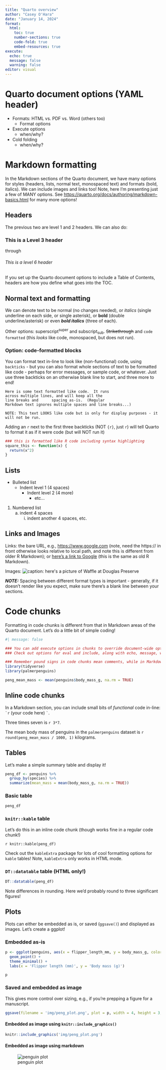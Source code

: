 ```yaml
---
title: "Quarto overview"
author: "Casey O'Hara"
date: "January 14, 2024"
format: 
  html:
    toc: true
    number-sections: true
    code-fold: true
    embed-resources: true
execute:
  echo: true
  message: false
  warning: false
editor: visual
---
```


# Quarto document options (YAML header)

-   Formats: HTML vs. PDF vs. Word (others too)
    -   Format options
-   Execute options
    -   when/why?
-   Cold folding
    -   when/why?

# Markdown formatting

In the Markdown sections of the Quarto document, we have many options for styles (headers, lists, normal text, monospaced text) and formats (bold, italics). We can include images and links too! Note, here I'm presenting just a few of MANY options. See <https://quarto.org/docs/authoring/markdown-basics.html> for many more options!

## Headers

The previous two are level 1 and 2 headers. We can also do:

### This is a Level 3 header

through

###### This is a level 6 header

If you set up the Quarto document options to include a Table of Contents, headers are how you define what goes into the TOC.

## Normal text and formatting

We can denote text to be normal (no changes needed), or *italics* (single underline on each side, or single asterisk), or **bold** (double underline/asterisk) or even ***bold italics*** (three of each).

Other options: superscript^super^ and subscript~sub~. ~~Strikethrough~~ and `code formatted` (this *looks* like code, monospaced, but does not run).

### Option: code-formatted blocks

You can format text in-line to look like (non-functional) code, using `backticks` - but you can also format whole sections of text to be formatted like code - perhaps for error messages, or sample code, or whatever. Just use three backticks on an otherwise blank line to start, and three more to end!

```         
Here is some text formatted like code.  It runs
across multiple lines, and will keep all the
line breaks and      spacing as-is.  (Regular
Markdown text ignores multiple spaces and line breaks...)

NOTE: This text LOOKS like code but is only for display purposes - it
will not be run.
```

Adding an `r` next to the first three backticks (NOT `{r}`, just `r`) will tell Quarto to format it as if it were code (but will NOT run it)

```r
### this is formatted like R code including syntax highlighting
square_this <- function(x) {
  return(x^2)
}
```

## Lists

-   Bulleted list
    -   Indent level 1 (4 spaces)
        -   Indent level 2 (4 more)
            -   etc...

1.  Numbered list
    a.  indent 4 spaces
        i.  indent another 4 spaces, etc.

## Links and Images

Links: the bare URL, e.g., <https://www.google.com> (note, need the https:// in front otherwise looks relative to local path, and note this is different from older R Markdown); or [here's a link to Google](https://www.google.com) (this is the same as old R Markdown).

Images: ![caption: here\'s a picture of Waffle at Douglas Preserve](img/waffle.jpg)

***NOTE:*** Spacing between different format types is important - generally, if it doesn't render like you expect, make sure there's a blank line between your sections.

# Code chunks

Formatting in code chunks is different from that in Markdown areas of the Quarto document. Let's do a little bit of simple coding!

```r
#| message: false

### You can add execute options in chunks to override document-wide options!
### Check out options for eval and include, along with echo, message, warning

### Remember pound signs in code chunks mean comments, while in Markdown they mean headers!
library(tidyverse)
library(palmerpenguins)

peng_mean_mass <- mean(penguins$body_mass_g, na.rm = TRUE)
```

## Inline code chunks

In a Markdown section, you can include small bits of *functional* code in-line: `` `r `` (your code here) `` ` ``.

Three times seven is `r 3*7`.

The mean body mass of penguins in the `palmerpenguins` dataset is `r round(peng_mean_mass / 1000, 1)` kilograms.

## Tables

Let's make a simple summary table and display it!

```r
peng_df <- penguins %>%
  group_by(species) %>%
  summarize(mean_mass = mean(body_mass_g, na.rm = TRUE))
```

### Basic table

```r
peng_df
```

### `knitr::kable` table

Let's do this in an inline code chunk (though works fine in a regular code chunk!)

`r knitr::kable(peng_df)`

Check out the `kableExtra` package for lots of cool formatting options for `kable` tables! Note, `kableExtra` only works in HTML mode.

### `DT::datatable` table (HTML only!)

```r
DT::datatable(peng_df)
```

Note differences in rounding. Here we'd probably round to three significant figures!

## Plots

Plots can either be embedded as is, or saved (`ggsave()`) and displayed as images. Let's create a ggplot!

### Embedded as-is

```r
p <- ggplot(penguins, aes(x = flipper_length_mm, y = body_mass_g, color = species)) +
  geom_point() +
  theme_minimal() +
  labs(x = 'Flipper length (mm)', y = 'Body mass (g)')

p
```

### Saved and embedded as image

This gives more control over sizing, e.g., if you're prepping a figure for a manuscript.

```r
ggsave(filename = 'img/peng_plot.png', plot = p, width = 4, height = 3, dpi = 300)

```

#### Embedded as image using `knitr::include_graphics()`

```r
knitr::include_graphics('img/peng_plot.png')
```

#### Embedded as image using markdown

![penguin plot](img/peng_plot.png)
